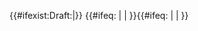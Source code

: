 {{#ifexist:Draft:{{FULLPAGENAME}}|{{editnotice
| header = {{lan|zh-hans=编者请注意！|zh-hant=編者請注意！}}
| headerstyle = font-size: 150%;
| text = {{lan
| zh-hans = 本页面存在草稿页，可能正在进行与本页面相关的大幅度修订，可以'''前往[[Draft:{{PAGENAME}}|该页面]]'''给予相关编辑建议或讨论。 
| zh-hant = 本頁面存在草稿頁，可能正在進行與本頁面相關的大幅度修訂，可以'''前往[[Draft:{{PAGENAME}}|該頁面]]'''給予相關編輯建議或討論。
}}
| textstyle = 
| image = [[File:Write.svg|50px|]]
}}}}
{{#ifeq: {{PAGENAME}} | {{PAGENAME:{{TFA title}}}} | {{TFA-editnotice}} }}{{#ifeq: {{PAGENAME}} | {{PAGENAME:{{TFL title}}}} | {{TFL-editnotice}}}}